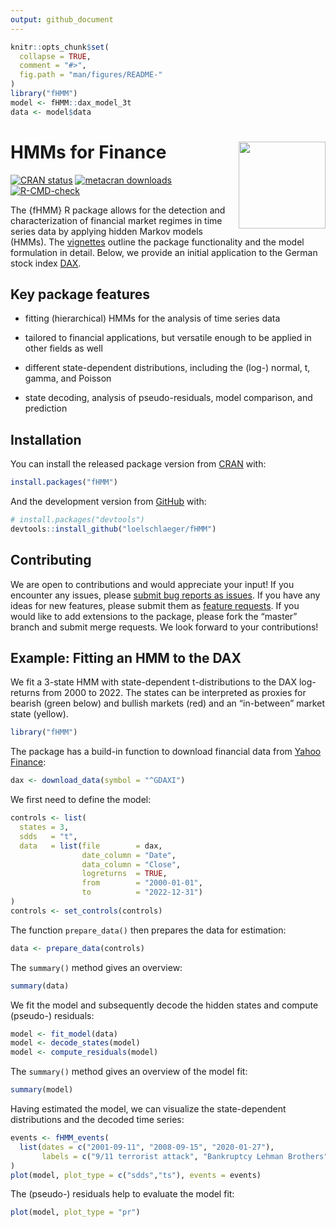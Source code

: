 ```yaml
---
output: github_document
---
```


<!-- README.md is generated from README.Rmd. Please edit that file -->

```r
knitr::opts_chunk$set(
  collapse = TRUE,
  comment = "#>",
  fig.path = "man/figures/README-"
)
library("fHMM")
model <- fHMM::dax_model_3t
data <- model$data
```

# HMMs for Finance <a href="https://loelschlaeger.de/fHMM/"><img src="man/figures/logo.png" align="right" height="139" /></a>

<!-- badges: start -->
[![CRAN status](https://www.r-pkg.org/badges/version/fHMM)](https://CRAN.R-project.org/package=fHMM)
[![metacran downloads](https://cranlogs.r-pkg.org/badges/last-month/fHMM)](https://cran.r-project.org/package=fHMM)
[![R-CMD-check](https://github.com/loelschlaeger/fHMM/actions/workflows/R-CMD-check.yaml/badge.svg)](https://github.com/loelschlaeger/fHMM/actions/workflows/R-CMD-check.yaml)
<!-- badges: end -->

The {fHMM} R package allows for the detection and characterization of financial market regimes in time series data by applying hidden Markov models (HMMs). The [vignettes](https://loelschlaeger.de/fHMM/articles/) outline the package functionality and the model formulation in detail. Below, we provide an initial application to the German stock index [DAX](https://en.wikipedia.org/wiki/DAX).

## Key package features

- fitting (hierarchical) HMMs for the analysis of time series data

- tailored to financial applications, but versatile enough to be applied in other fields as well

- different state-dependent distributions, including the (log-) normal, t, gamma, and Poisson

- state decoding, analysis of pseudo-residuals, model comparison, and prediction

## Installation

You can install the released package version from [CRAN](https://CRAN.R-project.org) with:

```r
install.packages("fHMM")
```

And the development version from [GitHub](https://github.com/) with:

```r
# install.packages("devtools")
devtools::install_github("loelschlaeger/fHMM")
```

## Contributing

We are open to contributions and would appreciate your input! If you encounter any issues, please [submit bug reports as issues](https://github.com/loelschlaeger/fHMM/issues/new?assignees=&labels=bug&template=bug.md). If you have any ideas for new features, please submit them as [feature requests](https://github.com/loelschlaeger/fHMM/issues/new?assignees=&labels=future&template=suggestion.md). If you would like to add extensions to the package, please fork the "master" branch and submit merge requests. We look forward to your contributions!

## Example: Fitting an HMM to the DAX

We fit a 3-state HMM with state-dependent t-distributions to the DAX log-returns from 2000 to 2022. The states can be interpreted as proxies for bearish (green below) and bullish markets (red) and an "in-between" market state (yellow).

```r
library("fHMM")
```

The package has a build-in function to download financial data from [Yahoo Finance](https://finance.yahoo.com/):

```r
dax <- download_data(symbol = "^GDAXI")
```

We first need to define the model:

```r
controls <- list(
  states = 3,
  sdds   = "t",
  data   = list(file        = dax,
                date_column = "Date",
                data_column = "Close",
                logreturns  = TRUE,
                from        = "2000-01-01",
                to          = "2022-12-31")
)
controls <- set_controls(controls)
```

The function `prepare_data()` then prepares the data for estimation:

```r
data <- prepare_data(controls)
```

The `summary()` method gives an overview:

```r
summary(data)
```

We fit the model and subsequently decode the hidden states and compute (pseudo-) residuals:

```r
model <- fit_model(data)
model <- decode_states(model)
model <- compute_residuals(model)
```

The `summary()` method gives an overview of the model fit:

```r
summary(model)
```

Having estimated the model, we can visualize the state-dependent distributions and the decoded time series:

```r
events <- fHMM_events(
  list(dates = c("2001-09-11", "2008-09-15", "2020-01-27"),
       labels = c("9/11 terrorist attack", "Bankruptcy Lehman Brothers", "First COVID-19 case Germany"))
)
plot(model, plot_type = c("sdds","ts"), events = events)
```

The (pseudo-) residuals help to evaluate the model fit:

```r
plot(model, plot_type = "pr")
```
